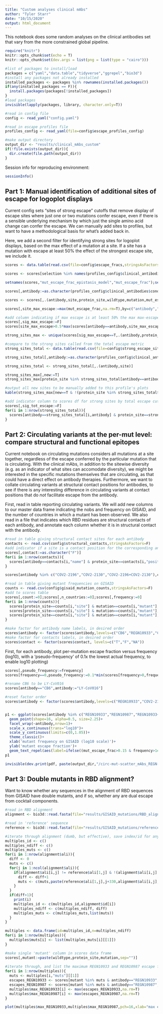```yaml
---
title: "Custom analyses clinical mAbs"
author: "Tyler Starr"
date: "10/15/2020"
output: html_document
---
```


This notebook does some random analyses on the clinical antibodies set that vary from the more constrained global pipeline.

```r
require("knitr")
knitr::opts_chunk$set(echo = T)
knitr::opts_chunk$set(dev.args = list(png = list(type = "cairo")))

#list of packages to install/load
packages = c("yaml","data.table","tidyverse","ggrepel","bio3d")
#install any packages not already installed
installed_packages <- packages %in% rownames(installed.packages())
if(any(installed_packages == F)){
  install.packages(packages[!installed_packages])
}
#load packages
invisible(lapply(packages, library, character.only=T))

#read in config file
config <- read_yaml("config.yaml")

#read in escape profiles file
profiles_config <- read_yaml(file=config$escape_profiles_config)

#make output directory
output_dir <- "results/clinical_mAbs_custom"
if(!file.exists(output_dir)){
  dir.create(file.path(output_dir))
}
```
Session info for reproducing environment:
```r
sessionInfo()
```

## Part 1: Manual identification of additional sites of escape for logoplot displays

Current config sets "sites of strong escape" cutoffs that remove display of escape sites where just one or two mutations confer escape, even if there is a sensible underlying mechanism by which just the single amino acid change can confer the escape. We can manually add sites to profiles, but want to have a methodological basis for what's added back in.

Here, we add a second filter for identifying strong sites for logoplot displays, based on the max effect of a mutation at a site. If a site has a mutation with escape at least 50% the effect of the strongest escape site, we include it.

```r
scores <- data.table(read.csv(file=config$escape_fracs,stringsAsFactors=F))

scores <- scores[selection %in% names(profiles_config$clinical_antibodies$conditions) & library=="average", .(selection,condition,site,protein_site,wildtype,mutation,mut_escape_frac_epistasis_model,site_total_escape_frac_epistasis_model)]

setnames(scores,"mut_escape_frac_epistasis_model","mut_escape_frac");setnames(scores,"site_total_escape_frac_epistasis_model","site_total_escape")

scores[,antibody:=as.character(profiles_config$clinical_antibodies$conditions[condition])]

scores <- scores[,.(antibody,site,protein_site,wildtype,mutation,mut_escape_frac,site_total_escape)]

scores[,site_max_escape:=max(mut_escape_frac,na.rm=T),by=c("antibody","site")]

#add column indicating if max escape is at least 50% the max max-escape
scores[,sig_max_escape:=F]
scores[site_max_escape>0.5*max(scores[antibody==antibody,site_max_escape]),sig_max_escape:=T]

strong_sites_max <- unique(scores[sig_max_escape==T,.(antibody,protein_site)])

#compare to the strong sites called from the total escape metric
strong_sites_total <- data.table(read.csv(file=config$strong_escape_sites,stringsAsFactors = F))[condition %in% names(profiles_config$clinical_antibodies$conditions) ,.(condition,site)]

strong_sites_total[,antibody:=as.character(profiles_config$clinical_antibodies$conditions[condition])]

strong_sites_total <- strong_sites_total[,.(antibody,site)]

strong_sites_max[,new:=T]
strong_sites_max[protein_site %in% strong_sites_total[antibody==antibody,site],new:=F]

#output all new sites to be manually added to this profile's plots
kable(strong_sites_max[new==T & !(protein_site %in% strong_sites_total$site),.(antibody,protein_site)])

#add indicator column to scores df for strong sites by total escape cutoff metric, in addition to existing max escape flag
scores[,sig_tot_escape:=F]
for(i in 1:nrow(strong_sites_total)){
  scores[antibody==strong_sites_total[i,antibody] & protein_site==strong_sites_total[i,site],sig_tot_escape:=T]
}


```

## Part 2: Circulating variants at the per-mut level: compare structural and functional epitopes

Current notebook on circulating mutations considers all mutations at a site together, regardless of the escape conferred by the particular mutation that is circulating. With the clinical mAbs, in addition to the sitewise diversity (e.g. as an indicator of what sites can accomodate diversity), we might be interested in the specific mutations themselves that are circulating, as that could have a direct effect on antibody therapies. Furthermore, we want to collate circulating variants at structural contact positions for antibodies, to see if there is any interesting difference in circulating variants at contact positions that do *not* facilitate escape from the antibody.

First, read in table reporting circulating variants. We will add new columns to our master data frame indicating the nobs and frequency on GISAID, and the number of countries in which a mutant has been observed. We also read in a file that indicates which RBD residues are structural contacts of each antibody, and annotate each column whether it is in structural contact with the antibody.

```r
#read in table giving structural contact sites for each antibody
contacts <- read.csv(config$structural_contacts,stringsAsFactors=F)
#add indicator if a site is a contact position for the corresponding antibody
scores[,contact:=as.character("F")]
for(i in 1:nrow(contacts)){
  scores[antibody==contacts[i,"name"] & protein_site==contacts[i,"position"],contact:=as.character("T")]
}

scores[antibody %in% c("COV2-2196","COV2-2130","COV2-2196+COV2-2130"),contact:=as.character("NA")]

#read in table giving mutant frequencies on GISAID
counts <- read.csv(config$gisaid_mutation_counts,stringsAsFactors=F)
#add to scores table
scores[,count:=0];scores[,n_countries:=0];scores[,frequency:=0]
for(i in 1:nrow(counts)){
  scores[protein_site==counts[i,"site"] & mutation==counts[i,"mutant"],count:=counts[i,"count"]]
  scores[protein_site==counts[i,"site"] & mutation==counts[i,"mutant"],n_countries:=counts[i,"n_countries"]]
  scores[protein_site==counts[i,"site"] & mutation==counts[i,"mutant"],frequency:=counts[i,"frequency"]]
}

#make factor for antibody name labels, in desired order
scores$antibody <- factor(scores$antibody,levels=c("CB6","REGN10933","COV2-2196","S309","REGN10987","COV2-2130","REGN10933+REGN10987","COV2-2196+COV2-2130"))
#make factor for contacts labels, in desired order
scores$contact <- factor(scores$contact, levels=c("T","F","NA"))

```

First, for each antibody, plot per-mutation escape fraction versus frequency (log10), with a 'pseudo-frequency' of 0.1x the lowest actual frequency, to enable log10 plotting)

```r
scores[,pseudo_frequency:=frequency]
scores[frequency==0,pseudo_frequency:=0.1*min(scores[frequency>0,frequency])]

#rename CB6 to be LY-CoV016
scores[antibody=="CB6",antibody:="LY-CoV016"]

#reset factor order
scores$antibody <- factor(scores$antibody,levels=c("REGN10933","COV2-2196","S309","REGN10987","COV2-2130","REGN10933+REGN10987","LY-CoV016","COV2-2196+COV2-2130"))


p1 <- ggplot(scores[antibody %in% c("REGN10933","REGN10987","REGN10933+REGN10987","LY-CoV016"),])+aes(x=pseudo_frequency,y=mut_escape_frac)+
  geom_point(shape=16, alpha=0.5, size=2.25)+
  facet_wrap(~antibody,nrow=1)+
  scale_x_continuous(trans="log10")+
  scale_y_continuous(limits=c(0,1.05))+
  theme_classic()+
  xlab('mutant frequency on GISAID (log10 scale)')+
  ylab('mutant escape fraction')+
  geom_text_repel(aes(label=ifelse((mut_escape_frac>0.15 & frequency>1e-6) | (mut_escape_frac>0.05 & frequency>1e-3),as.character(paste(wildtype,protein_site,mutation,sep="")),'')),size=3,color="gray40")
p1

invisible(dev.print(pdf, paste(output_dir,"/circ-mut-scatter_mAbs_REGN-LY.pdf",sep="")))

```

## Part 3: Double mutants in RBD alignment?

Want to know whether any sequences in the alignment of RBD sequences from GISAID have double mutants, and if so, whether any are dual escape from cocktail components.

```r
#read in RBD alignment
alignment <- bio3d::read.fasta(file="results/GISAID_mutations/RBD_alignment.fasta", rm.dup=T)

#read in 'reference' sequence
reference <- bio3d::read.fasta(file="results/GISAID_mutations/reference_RBD.fasta")

#iterate through alignment (dumb, but effective), save index/id for any genotype that has multiple RBD mutations
multiples_id <- c()
multiples_ndiff <- c()
multiples_muts <- c()
for(i in 1:nrow(alignment$ali)){
  diff <- 0
  muts <- c()
  for(j in 1:ncol(alignment$ali)){
    if(alignment$ali[i,j] != reference$ali[1,j] & !(alignment$ali[i,j] %in% c("X","-"))){
      diff <- diff+1
      muts <- c(muts,paste(reference$ali[1,j],j+330,alignment$ali[i,j],sep=""))
    }
  }
  if(diff>1){
    print(i)
    multiples_id <- c(multiples_id,alignment$id[i])
    multiples_ndiff <- c(multiples_ndiff, diff)
    multiples_muts <- c(multiples_muts,list(muts))
  }
}

multiples <- data.frame(id=multiples_id,n=multiples_ndiff)
for(i in 1:nrow(multiples)){
  multiples$muts[i] <- list(multiples_muts[i][[1]])
}

#make single 'mutant' column in scores data frame
scores[,mutant:=paste(wildtype,protein_site,mutation,sep="")]
  
#iterate through, and list the maximum REGN10933 and REGN10987 escape fracs for the listed mutations
for(i in 1:nrow(multiples)){
  muts <- multiples[i,"muts"][[1]]
  escapes_REGN10933 <- scores[mutant %in% muts & antibody=="REGN10933",mut_escape_frac]
  escapes_REGN10987 <- scores[mutant %in% muts & antibody=="REGN10987",mut_escape_frac]
  multiples$max_REGN10933[i] <- max(escapes_REGN10933,na.rm=T)
  multiples$max_REGN10987[i] <- max(escapes_REGN10987,na.rm=T)
}

plot(multiples$max_REGN10933,multiples$max_REGN10987,pch=16,xlab="max escape from REGN10933",ylab="max escape from REGN10987",col="#00000067")

```


